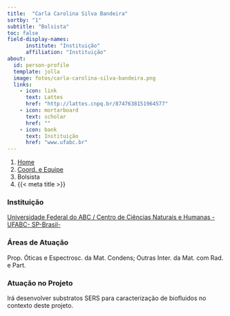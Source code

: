 ```yaml
---
title:  "Carla Carolina Silva Bandeira"
sortby: "1"
subtitle: "Bolsista"
toc: false
field-display-names:
      institute: "Instituição"
      affiliation: "Instituição"
about:
  id: person-profile
  template: jolla
  image: fotos/carla-carolina-silva-bandeira.png
  links:
    - icon: link
      text: Lattes
      href: "http://lattes.cnpq.br/8747638151964577"
    - icon: mortarboard
      text: scholar
      href: ""
    - icon: bank
      text: Instituição
      href: "www.ufabc.br"
---
```


```{=html}
<nav aria-label="breadcrumb">
  <ol class="breadcrumb">
    <li class="breadcrumb-item"><a href="../../index.html">Home</a></li>
    <li class="breadcrumb-item"><a href="../coord-equipe.html">Coord. e Equipe</a></li>
    <li class="breadcrumb-item active">Bolsista</li>
    <li class="breadcrumb-item active" aria-current="page">{{< meta title >}}</li>
  </ol>
</nav>
```
:::{#person-profile}
:::

### Instituição

[Universidade Federal do ABC / Centro de Ciências Naturais e Humanas - UFABC- SP-Brasil-](www.ufabc.br)

### Áreas de Atuação

Prop. Óticas e Espectrosc. da Mat. Condens; Outras Inter. da Mat. com Rad. e Part.

### Atuação no Projeto

Irá desenvolver substratos SERS para caracterização de biofluidos no contexto deste projeto.
